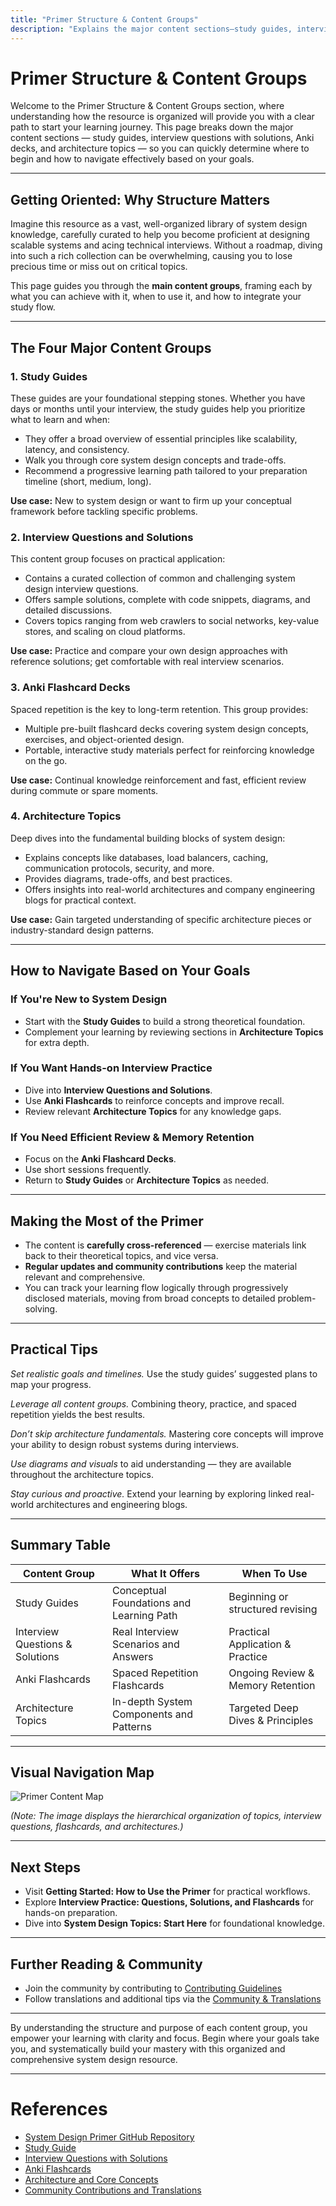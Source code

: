 ```yaml
---
title: "Primer Structure & Content Groups"
description: "Explains the major content sections—study guides, interview questions and solutions, Anki decks, and architecture topics—so users understand where to start and how to navigate the resource based on their goals."
---
```


# Primer Structure & Content Groups

Welcome to the Primer Structure & Content Groups section, where understanding how the resource is organized will provide you with a clear path to start your learning journey. This page breaks down the major content sections — study guides, interview questions with solutions, Anki decks, and architecture topics — so you can quickly determine where to begin and how to navigate effectively based on your goals.

---

## Getting Oriented: Why Structure Matters

Imagine this resource as a vast, well-organized library of system design knowledge, carefully curated to help you become proficient at designing scalable systems and acing technical interviews. Without a roadmap, diving into such a rich collection can be overwhelming, causing you to lose precious time or miss out on critical topics.

This page guides you through the **main content groups**, framing each by what you can achieve with it, when to use it, and how to integrate your study flow.

---

## The Four Major Content Groups

### 1. Study Guides

These guides are your foundational stepping stones. Whether you have days or months until your interview, the study guides help you prioritize what to learn and when:

- They offer a broad overview of essential principles like scalability, latency, and consistency.
- Walk you through core system design concepts and trade-offs.
- Recommend a progressive learning path tailored to your preparation timeline (short, medium, long).

**Use case:** New to system design or want to firm up your conceptual framework before tackling specific problems.

### 2. Interview Questions and Solutions

This content group focuses on practical application:

- Contains a curated collection of common and challenging system design interview questions.
- Offers sample solutions, complete with code snippets, diagrams, and detailed discussions.
- Covers topics ranging from web crawlers to social networks, key-value stores, and scaling on cloud platforms.

**Use case:** Practice and compare your own design approaches with reference solutions; get comfortable with real interview scenarios.

### 3. Anki Flashcard Decks

Spaced repetition is the key to long-term retention. This group provides:

- Multiple pre-built flashcard decks covering system design concepts, exercises, and object-oriented design.
- Portable, interactive study materials perfect for reinforcing knowledge on the go.

**Use case:** Continual knowledge reinforcement and fast, efficient review during commute or spare moments.

### 4. Architecture Topics

Deep dives into the fundamental building blocks of system design:

- Explains concepts like databases, load balancers, caching, communication protocols, security, and more.
- Provides diagrams, trade-offs, and best practices.
- Offers insights into real-world architectures and company engineering blogs for practical context.

**Use case:** Gain targeted understanding of specific architecture pieces or industry-standard design patterns.

---

## How to Navigate Based on Your Goals

### If You're New to System Design
- Start with the **Study Guides** to build a strong theoretical foundation.
- Complement your learning by reviewing sections in **Architecture Topics** for extra depth.

### If You Want Hands-on Interview Practice
- Dive into **Interview Questions and Solutions**.
- Use **Anki Flashcards** to reinforce concepts and improve recall.
- Review relevant **Architecture Topics** for any knowledge gaps.

### If You Need Efficient Review & Memory Retention
- Focus on the **Anki Flashcard Decks**.
- Use short sessions frequently.
- Return to **Study Guides** or **Architecture Topics** as needed.

---

## Making the Most of the Primer

- The content is **carefully cross-referenced** — exercise materials link back to their theoretical topics, and vice versa.
- **Regular updates and community contributions** keep the material relevant and comprehensive.
- You can track your learning flow logically through progressively disclosed materials, moving from broad concepts to detailed problem-solving.

---

## Practical Tips

*Set realistic goals and timelines.* Use the study guides’ suggested plans to map your progress.

*Leverage all content groups.* Combining theory, practice, and spaced repetition yields the best results.

*Don’t skip architecture fundamentals.* Mastering core concepts will improve your ability to design robust systems during interviews.

*Use diagrams and visuals* to aid understanding — they are available throughout the architecture topics.

*Stay curious and proactive.* Extend your learning by exploring linked real-world architectures and engineering blogs.

---

## Summary Table

| Content Group               | What It Offers                         | When To Use                        |
|----------------------------|---------------------------------------|----------------------------------|
| Study Guides               | Conceptual Foundations and Learning Path | Beginning or structured revising |
| Interview Questions & Solutions | Real Interview Scenarios and Answers     | Practical Application & Practice |
| Anki Flashcards            | Spaced Repetition Flashcards           | Ongoing Review & Memory Retention |
| Architecture Topics        | In-depth System Components and Patterns | Targeted Deep Dives & Principles |

---

## Visual Navigation Map

![Primer Content Map](images/jrUBAF7.png)

*(Note: The image displays the hierarchical organization of topics, interview questions, flashcards, and architectures.)*

---

## Next Steps

- Visit **Getting Started: How to Use the Primer** for practical workflows.
- Explore **Interview Practice: Questions, Solutions, and Flashcards** for hands-on preparation.
- Dive into **System Design Topics: Start Here** for foundational knowledge.

---

## Further Reading & Community

- Join the community by contributing to [Contributing Guidelines](CONTRIBUTING.md)
- Follow translations and additional tips via the [Community & Translations](TRANSLATIONS.md)

---

By understanding the structure and purpose of each content group, you empower your learning with clarity and focus. Begin where your goals take you, and systematically build your mastery with this organized and comprehensive system design resource.

---

# References

- [System Design Primer GitHub Repository](https://github.com/donnemartin/system-design-primer)
- [Study Guide](#study-guide)
- [Interview Questions with Solutions](#system-design-interview-questions-with-solutions)
- [Anki Flashcards](#anki-flashcards)
- [Architecture and Core Concepts](#index-of-system-design-topics)
- [Community Contributions and Translations](TRANSLATIONS.md)